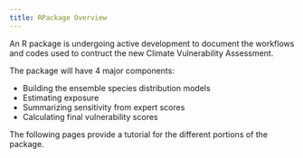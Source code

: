 ```yaml
---
title: RPackage Overview
---
```


An R package is undergoing active development to document the workflows and codes used to contruct the new Climate Vulnerability Assessment. 

The package will have 4 major components: 

* Building the ensemble species distribution models 
* Estimating exposure 
* Summarizing sensitivity from expert scores 
* Calculating final vulnerability scores 

The following pages provide a tutorial for the different portions of the package. 
